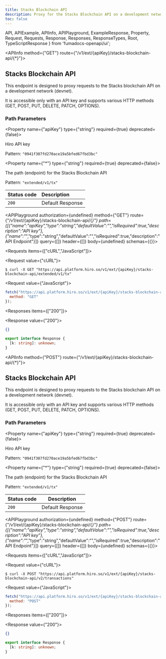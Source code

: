 ```yaml
---
title: Stacks Blockchain API
description: Proxy for the Stacks Blockchain API on a development network (devnet).
toc: false
---
```


  API,
  APIExample,
  APIInfo,
  APIPlayground,
  ExampleResponse,
  Property,
  Request,
  Requests,
  Response,
  Responses,
  ResponseTypes,
  Root,
  TypeScriptResponse
} from 'fumadocs-openapi/ui';

<Root baseUrl="https://api.platform.hiro.so">

<API>

<APIInfo method={"GET"} route={"/v1/ext/{apiKey}/stacks-blockchain-api/{*}"}>

## Stacks Blockchain API

This endpoint is designed to proxy requests to the Stacks blockchain API on a development network (devnet).

It is accessible only with an API key and supports various HTTP methods (GET, POST, PUT, DELETE, PATCH, OPTIONS).

### Path Parameters

<Property name={"apiKey"} type={"string"} required={true} deprecated={false}>

Hiro API key

<span>Pattern: `"0941f307fd270ace19a5bfed67fbd3bc"`</span>

</Property>

<Property name={"*"} type={"string"} required={true} deprecated={false}>

The path (endpoint) for the Stacks Blockchain API

<span>Pattern: `"extended/v1/tx"`</span>

</Property>

| Status code | Description |
| :----------- | :----------- |
| `200` | Default Response |

<APIPlayground authorization={undefined} method={"GET"} route={"/v1/ext/{apiKey}/stacks-blockchain-api/{*}"} path={[{"name":"apiKey","type":"string","defaultValue":"","isRequired":true,"description":"API key"},{"name":"*","type":"string","defaultValue":"","isRequired":true,"description":"API Endpoint"}]} query={[]} header={[]} body={undefined} schemas={{}}>

</APIPlayground>

</APIInfo>

<APIExample>

<Requests items={["cURL","JavaScript"]}>

<Request value={"cURL"}>

```terminal
$ curl -X GET "https://api.platform.hiro.so/v1/ext/{apiKey}/stacks-blockchain-api/extended/v1/tx"
```

</Request>

<Request value={"JavaScript"}>

```js
fetch("https://api.platform.hiro.so/v1/ext/{apiKey}/stacks-blockchain-api/extended/v1/tx", {
  method: "GET"
});
```

</Request>

</Requests>

<Responses items={["200"]}>

<Response value={"200"}>

<ResponseTypes>

<ExampleResponse>

```json
{}
```

</ExampleResponse>

<TypeScriptResponse>

```ts
export interface Response {
  [k: string]: unknown;
}
```

</TypeScriptResponse>

</ResponseTypes>

</Response>

</Responses>

</APIExample>

</API>

<API>

<APIInfo method={"POST"} route={"/v1/ext/{apiKey}/stacks-blockchain-api/{*}"}>

## Stacks Blockchain API

This endpoint is designed to proxy requests to the Stacks blockchain API on a development network (devnet).

It is accessible only with an API key and supports various HTTP methods (GET, POST, PUT, DELETE, PATCH, OPTIONS).

### Path Parameters

<Property name={"apiKey"} type={"string"} required={true} deprecated={false}>

Hiro API key

<span>Pattern: `"0941f307fd270ace19a5bfed67fbd3bc"`</span>

</Property>

<Property name={"*"} type={"string"} required={true} deprecated={false}>

The path (endpoint) for the Stacks Blockchain API

<span>Pattern: `"extended/v1/tx"`</span>

</Property>

| Status code | Description |
| ----------- | ----------- |
| `200` | Default Response |

<APIPlayground authorization={undefined} method={"POST"} route={"/v1/ext/{apiKey}/stacks-blockchain-api/{*}"} path={[{"name":"apiKey","type":"string","defaultValue":"","isRequired":true,"description":"API key"},{"name":"*","type":"string","defaultValue":"","isRequired":true,"description":"API Endpoint"}]} query={[]} header={[]} body={undefined} schemas={{}}>

</APIPlayground>

</APIInfo>

<APIExample>

<Requests items={["cURL","JavaScript"]}>

<Request value={"cURL"}>

```terminal
$ curl -X POST "https://api.platform.hiro.so/v1/ext/{apiKey}/stacks-blockchain-api/v2/transactions"
```

</Request>

<Request value={"JavaScript"}>

```js
fetch("https://api.platform.hiro.so/v1/ext/{apiKey}/stacks-blockchain-api/v2/transactions", {
  method: "POST"
});
```

</Request>

</Requests>

<Responses items={["200"]}>

<Response value={"200"}>

<ResponseTypes>

<ExampleResponse>

```json
{}
```

</ExampleResponse>

<TypeScriptResponse>

```ts
export interface Response {
  [k: string]: unknown;
}
```

</TypeScriptResponse>

</ResponseTypes>

</Response>

</Responses>

</APIExample>

</API>

</Root>
